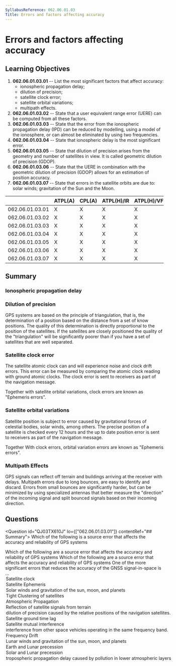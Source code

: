 ```yaml
---
SyllabusReference: 062.06.01.03
Title: Errors and factors affecting accuracy
---
```


# Errors and factors affecting accuracy

## Learning Objectives

1.  **062.06.01.03.01** -- List the most significant factors that affect
    accuracy:
    *   ionospheric propagation delay;
    *   dilution of precision;
    *   satellite clock error;
    *   satellite orbital variations;
    *   multipath effects.
2.  **062.06.01.03.02** -- State that a user equivalent range error (UERE) can be
    computed from all these factors.
3.  **062.06.01.03.03** -- State that the error from the ionospheric propagation
    delay (IPD) can be reduced by modelling, using a model of the ionosphere, or
    can almost be eliminated by using two frequencies.
4.  **062.06.01.03.04** -- State that ionospheric delay is the most significant
    error.
5.  **062.06.01.03.05** -- State that dilution of precision arises from the
    geometry and number of satellites in view. It is called geometric dilution of
    precision (GDOP).
6.  **062.06.01.03.06** -- State that the UERE in combination with the geometric
    dilution of precision (GDOP) allows for an estimation of position accuracy.
7.  **062.06.01.03.07** -- State that errors in the satellite orbits are due to:
    solar winds; gravitation of the Sun and the Moon.

|                 | ATPL(A) | CPL(A) | ATPL(H)/IR | ATPL(H)/VFR | CPL(H) | IR | CBIR(A) |
| --------------- | ------- | ------ | ---------- | ----------- | ------ | -- | ------- |
| 062.06.01.03.01 | X       | X      | X          | X           | X      | X  | X       |
| 062.06.01.03.02 | X       | X      | X          | X           | X      | X  |         |
| 062.06.01.03.03 | X       | X      | X          | X           | X      | X  |         |
| 062.06.01.03.04 | X       | X      | X          | X           | X      | X  |         |
| 062.06.01.03.05 | X       | X      | X          | X           | X      | X  |         |
| 062.06.01.03.06 | X       | X      | X          | X           | X      | X  |         |
| 062.06.01.03.07 | X       | X      | X          | X           | X      | X  |         |

## Summary

### Ionospheric propagation delay

### Dilution of precision

GPS systems are based on the principle of triangulation, that is, the
determination of a position based on the distance from a set of know positions.
The quality of this determination is directly proportional to the position of
the satellites. If the satellites are closely positioned the quality of the
"triangulation" will be significantly poorer than if you have a set of
satellites that are well separated.

### Satellite clock error

The satellite atomic clock can and will experience noise and clock drift errors.
This error can be measured by comparing the atomic clock reading with ground
atomic clocks. The clock error is sent to receivers as part of the navigation
message.

Together with satellite orbital variations, clock errors are known as "Ephemeris
errors".

### Satellite orbital variations

Satellite position is subject to error caused by gravitational forces of
celestial bodies, solar winds, among others. The precise position of a satellite
is checked every 12 hours and the up to date position error is sent to receivers
as part of the navigation message.

Together With clock errors, orbital variation errors are known as "Ephemeris
errors".

### Multipath Effects

GPS signals can reflect off terrain and buildings arriving at the receiver with
delays. Multipath errors due to long bounces, are easy to identify and discard.
Errors from small bounces are significantly harder, but can be minimized by
using specialized antennas that better measure the "direction" of the incoming
signal and split bounced signals based on their incoming direction.

## Questions

<Question id="QJ03TX610J" lo={["062.06.01.03.01"]} contentRef="## Summary">
  <Text variant="oneCorrect">
    Which of the following is a source error that affects the accuracy and
    reliability of GPS systems
  </Text>

  <Text variant="oneTwo">
    Which of the following are a source error that affects the accuracy and
    reliability of GPS systems
  </Text>

  <Text variant="multipleCorrect" select={5}>
    Which of the following are a source error that affects the accuracy and
    reliability of GPS systems
  </Text>

  <Text variant="oneCorrect">
    One of the more significant errors that reduces the accuracy of the GNSS
    signal-in-space is ...
  </Text>

  <Option correct why="Satellite atomic clocks drift leading to errors">
    Satellite clock
  </Option>

  <Option correct why="Satellite orbits change slightly due to gravitational effects and solar winds leading to errors">
    Satellite Ephemeris
  </Option>

  <Option correct why="Describes the source of errors of Satellite Ephemeris">
    Solar winds and gravitation of the sun, moon, and planets
  </Option>

  <Option correct why="A tight clustering causes dilution of precision errors">
    Tight Clustering of satellites
  </Option>

  <Option correct why="Causes ionospheric propagation delay">
    Atmospheric Propagation
  </Option>

  <Option correct why="Describes multipath effects">
    Reflection of satellite signals from terrain
  </Option>

  <Option correct>
    dilution of precision caused by the relative positions of the navigation
    satellites.
  </Option>

  <Option why="The existence of a Satellite - ground lag is the working principle of GPS, not a source of error">
    Satellite ground time lag
  </Option>

  <Option why="Satellite signals do not interfere with each other." key={1}>
    Satellite mutual interference
  </Option>

  <Option why="" key={1}>
    interference from other space vehicles operating in the same frequency band.
  </Option>

  <Option why="There is no such thing as frequency drift. Only clock drift">
    Frequency Drift
  </Option>

  <Option why="No such thing as lunar winds exist">
    Lunar winds and gravitation of the sun, moon, and planets
  </Option>

  <Option why="These do not cause satellite errors directly.">
    Earth and Lunar precession
  </Option>

  <Option why="These do not cause satellite errors directly.">
    Solar and Lunar precession
  </Option>

  <Option why="GNSS is affected by ionospheric errors, not tropospheric.">
    tropospheric propagation delay caused by pollution in lower atmospheric
    layers
  </Option>
</Question>
